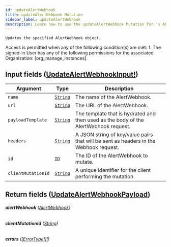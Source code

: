 ```yaml
---
id: updateAlertWebhook
title: updateAlertWebhook Mutation
sidebar_label: updateAlertWebhook
description: Learn how to use the updateAlertWebhook Mutation for 's API.
---
```


    Updates the specified AlertWebhook object.

Access is permitted when any of the following condition(s) are met: 1. The signed-in User has any of the following permissions for the associated Organization: [org_manage_instances].

## Input fields ([UpdateAlertWebhookInput!](api/schema/input_object/UpdateAlertWebhookInput.mdx))

| Argument           | Type                                     | Description                                                                           |
| ------------------ | ---------------------------------------- | ------------------------------------------------------------------------------------- |
| `name`             | [`String`](api/schema/scalar/String.mdx) | The name of the AlertWebhook.                                                         |
| `url`              | [`String`](api/schema/scalar/String.mdx) | The URL of the AlertWebhook.                                                          |
| `payloadTemplate`  | [`String`](api/schema/scalar/String.mdx) | The template that is hydrated and then used as the body of the AlertWebhook request.  |
| `headers`          | [`String`](api/schema/scalar/String.mdx) | A JSON string of key/value pairs that will be sent as headers in the Webhook request. |
| `id`               | [`ID`](api/schema/scalar/ID.mdx)         | The ID of the AlertWebhook to mutate.                                                 |
| `clientMutationId` | [`String`](api/schema/scalar/String.mdx) | A unique identifier for the client performing the mutation.                           |

## Return fields ([UpdateAlertWebhookPayload](api/schema/object/UpdateAlertWebhookPayload.mdx))

###### <b>alertWebhook</b> ([AlertWebhook](api/schema/object/AlertWebhook.mdx))

###### <b>clientMutationId</b> ([String](api/schema/scalar/String.mdx))

###### <b>errors</b> ([[ErrorType!]!](api/schema/object/ErrorType.mdx))
